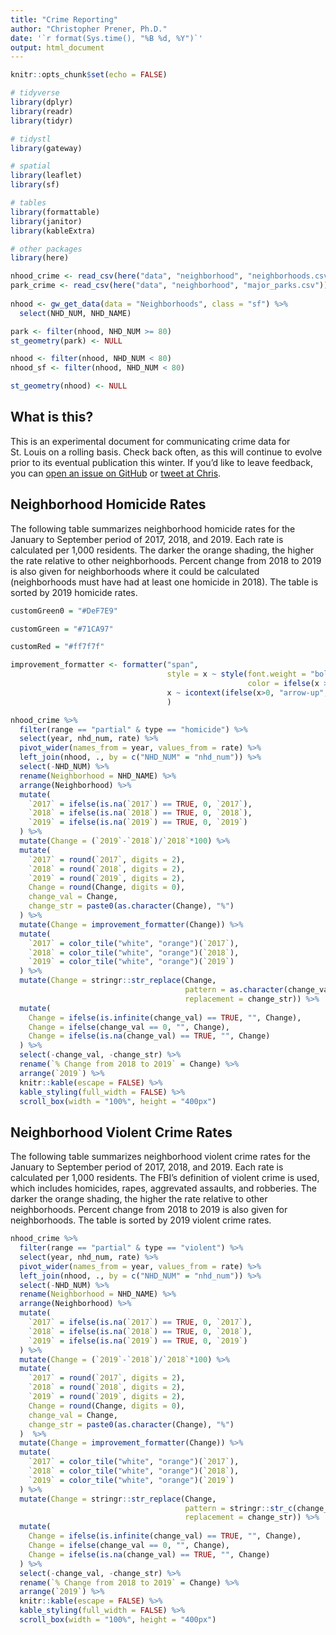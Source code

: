 ```yaml
---
title: "Crime Reporting"
author: "Christopher Prener, Ph.D."
date: '`r format(Sys.time(), "%B %d, %Y")`'
output: html_document
---
```


```r
knitr::opts_chunk$set(echo = FALSE)
```

```r
# tidyverse
library(dplyr)
library(readr)
library(tidyr)

# tidystl
library(gateway)

# spatial
library(leaflet)
library(sf)

# tables
library(formattable)
library(janitor)
library(kableExtra)

# other packages
library(here)
```

```r
nhood_crime <- read_csv(here("data", "neighborhood", "neighborhoods.csv"))
park_crime <- read_csv(here("data", "neighborhood", "major_parks.csv"))
  
nhood <- gw_get_data(data = "Neighborhoods", class = "sf") %>%
  select(NHD_NUM, NHD_NAME)

park <- filter(nhood, NHD_NUM >= 80)
st_geometry(park) <- NULL

nhood <- filter(nhood, NHD_NUM < 80)
nhood_sf <- filter(nhood, NHD_NUM < 80)

st_geometry(nhood) <- NULL
```

## What is this?
This is an experimental document for communicating crime data for St. Louis on a rolling basis. Check back often, as this will continue to evolve prior to its eventual publication this winter. If you'd like to leave feedback, you can [open an issue on GitHub](https://github.com/slu-openGIS/STL_CRIME_Nhood/issues/new) or [tweet at Chris](https://twitter.com/chrisprener).

## Neighborhood Homicide Rates
The following table summarizes neighborhood homicide rates for the January to September period of 2017, 2018, and 2019. Each rate is calculated per 1,000 residents. The darker the orange shading, the higher the rate relative to other neighborhoods. Percent change from 2018 to 2019 is also given for neighborhoods where it could be calculated (neighborhoods must have had at least one homicide in 2018). The table is sorted by 2019 homicide rates.

```r
customGreen0 = "#DeF7E9"

customGreen = "#71CA97"

customRed = "#ff7f7f"

improvement_formatter <- formatter("span", 
                                   style = x ~ style(font.weight = "bold", 
                                                     color = ifelse(x > 0, customGreen, ifelse(x < 0, customRed, "black"))), 
                                   x ~ icontext(ifelse(x>0, "arrow-up", "arrow-down"), x)
                                   )

nhood_crime %>%
  filter(range == "partial" & type == "homicide") %>%
  select(year, nhd_num, rate) %>%
  pivot_wider(names_from = year, values_from = rate) %>%
  left_join(nhood, ., by = c("NHD_NUM" = "nhd_num")) %>%
  select(-NHD_NUM) %>%
  rename(Neighborhood = NHD_NAME) %>%
  arrange(Neighborhood) %>%
  mutate(
    `2017` = ifelse(is.na(`2017`) == TRUE, 0, `2017`),
    `2018` = ifelse(is.na(`2018`) == TRUE, 0, `2018`),
    `2019` = ifelse(is.na(`2019`) == TRUE, 0, `2019`)
  ) %>%
  mutate(Change = (`2019`-`2018`)/`2018`*100) %>%
  mutate(
    `2017` = round(`2017`, digits = 2),
    `2018` = round(`2018`, digits = 2),
    `2019` = round(`2019`, digits = 2),
    Change = round(Change, digits = 0),
    change_val = Change,
    change_str = paste0(as.character(Change), "%")
  ) %>%
  mutate(Change = improvement_formatter(Change)) %>%
  mutate(
    `2017` = color_tile("white", "orange")(`2017`), 
    `2018` = color_tile("white", "orange")(`2018`), 
    `2019` = color_tile("white", "orange")(`2019`)
  ) %>%
  mutate(Change = stringr::str_replace(Change,
                                       pattern = as.character(change_val),
                                       replacement = change_str)) %>%
  mutate(
    Change = ifelse(is.infinite(change_val) == TRUE, "", Change),
    Change = ifelse(change_val == 0, "", Change),
    Change = ifelse(is.na(change_val) == TRUE, "", Change)
  ) %>%
  select(-change_val, -change_str) %>%
  rename(`% Change from 2018 to 2019` = Change) %>%
  arrange(`2019`) %>%
  knitr::kable(escape = FALSE) %>%
  kable_styling(full_width = FALSE) %>%
  scroll_box(width = "100%", height = "400px")
```

## Neighborhood Violent Crime Rates
The following table summarizes neighborhood violent crime rates for the January to September period of 2017, 2018, and 2019. Each rate is calculated per 1,000 residents. The FBI's definition of violent crime is used, which includes homicides, rapes, aggrevated assaults, and robberies. The darker the orange shading, the higher the rate relative to other neighborhoods. Percent change from 2018 to 2019 is also given for neighborhoods. The table is sorted by 2019 violent crime rates.

```r
nhood_crime %>%
  filter(range == "partial" & type == "violent") %>%
  select(year, nhd_num, rate) %>%
  pivot_wider(names_from = year, values_from = rate) %>%
  left_join(nhood, ., by = c("NHD_NUM" = "nhd_num")) %>%
  select(-NHD_NUM) %>%
  rename(Neighborhood = NHD_NAME) %>%
  arrange(Neighborhood) %>%
  mutate(
    `2017` = ifelse(is.na(`2017`) == TRUE, 0, `2017`),
    `2018` = ifelse(is.na(`2018`) == TRUE, 0, `2018`),
    `2019` = ifelse(is.na(`2019`) == TRUE, 0, `2019`)
  ) %>%
  mutate(Change = (`2019`-`2018`)/`2018`*100) %>%
  mutate(
    `2017` = round(`2017`, digits = 2),
    `2018` = round(`2018`, digits = 2),
    `2019` = round(`2019`, digits = 2),
    Change = round(Change, digits = 0),
    change_val = Change,
    change_str = paste0(as.character(Change), "%")
  )  %>%
  mutate(Change = improvement_formatter(Change)) %>%
  mutate(
    `2017` = color_tile("white", "orange")(`2017`), 
    `2018` = color_tile("white", "orange")(`2018`), 
    `2019` = color_tile("white", "orange")(`2019`)
  ) %>%
  mutate(Change = stringr::str_replace(Change,
                                       pattern = stringr::str_c(change_val,"\\b"),
                                       replacement = change_str)) %>%
  mutate(
    Change = ifelse(is.infinite(change_val) == TRUE, "", Change),
    Change = ifelse(change_val == 0, "", Change),
    Change = ifelse(is.na(change_val) == TRUE, "", Change)
  ) %>%
  select(-change_val, -change_str) %>%
  rename(`% Change from 2018 to 2019` = Change) %>%
  arrange(`2019`) %>%
  knitr::kable(escape = FALSE) %>%
  kable_styling(full_width = FALSE) %>%
  scroll_box(width = "100%", height = "400px")
```

